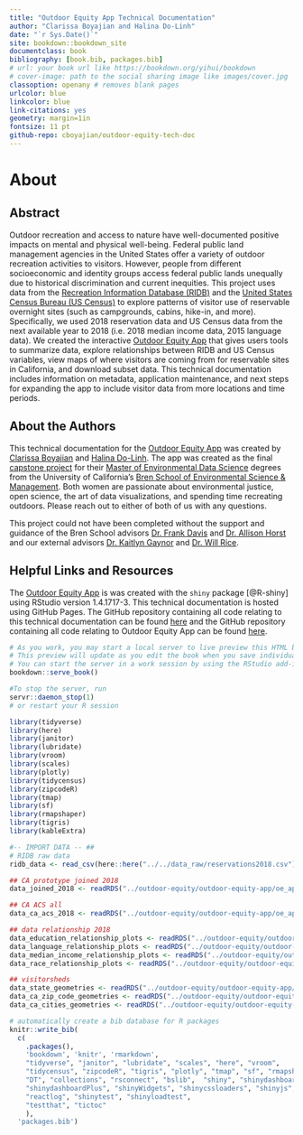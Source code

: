 ```yaml
--- 
title: "Outdoor Equity App Technical Documentation"
author: "Clarissa Boyajian and Halina Do-Linh"
date: "`r Sys.Date()`"
site: bookdown::bookdown_site
documentclass: book
bibliography: [book.bib, packages.bib]
# url: your book url like https://bookdown.org/yihui/bookdown
# cover-image: path to the social sharing image like images/cover.jpg
classoption: openany # removes blank pages
urlcolor: blue
linkcolor: blue
link-citations: yes
geometry: margin=1in
fontsize: 11 pt
github-repo: cboyajian/outdoor-equity-tech-doc
---
```


# About

## Abstract

Outdoor recreation and access to nature have well-documented positive impacts on mental and physical well-being. Federal public land management agencies in the United States offer a variety of outdoor recreation activities to visitors. However, people from different socioeconomic and identity groups access federal public lands unequally due to historical discrimination and current inequities. This project uses data from the [Recreation Information Database (RIDB)](https://ridb.recreation.gov/landing) and the [United States Census Bureau (US Census)](https://www.census.gov/data.html) to explore patterns of visitor use of reservable overnight sites (such as campgrounds, cabins, hike-in, and more). Specifically, we used 2018 reservation data and US Census data from the next available year to 2018 (i.e. 2018 median income data, 2015 language data). We created the interactive [Outdoor Equity App](https://shinyapps.bren.ucsb.edu/oe_app/) that gives users tools to summarize data, explore relationships between RIDB and US Census variables, view maps of where visitors are coming from for reservable sites in California, and download subset data. This technical documentation includes information on metadata, application maintenance, and next steps for expanding the app to include visitor data from more locations and time periods. 


## About the Authors

This technical documentation for the [Outdoor Equity App](https://shinyapps.bren.ucsb.edu/oe_app/) was created by [Clarissa Boyajian](https://cboyajian.github.io/) and [Halina Do-Linh](https://hdolinh.github.io/). The app was created as the final [capstone project](https://bren.ucsb.edu/projects/visualizing-visitor-use-trends-california-campsites-explore-equitable-access) for their [Master of Environmental Data Science](https://bren.ucsb.edu/masters-programs/master-environmental-data-science) degrees from the University of California's [Bren School of Environmental Science & Management](https://bren.ucsb.edu/). Both women are passionate about environmental justice, open science, the art of data visualizations, and spending time recreating outdoors. Please reach out to either of both of us with any questions.

This project could not have been completed without the support and guidance of the Bren School advisors [Dr. Frank Davis](https://bren.ucsb.edu/people/frank-davis) and [Dr. Allison Horst](https://bren.ucsb.edu/people/allison-horst) and our external advisors [Dr. Kaitlyn Gaynor](https://gaynorlab.weebly.com/people.html) and [Dr. Will Rice](https://www.willrice.us/).


## Helpful Links and Resources

The [Outdoor Equity App](https://shinyapps.bren.ucsb.edu/oe_app/) is was created with the `shiny` package [@R-shiny] using RStudio version 1.4.1717-3. This technical documentation is hosted using GitHub Pages. The GitHub repository containing all code relating to this technical documentation can be found [here](https://github.com/cboyajian/outdoor-equity-tech-doc) and the GitHub repository containing all code relating to Outdoor Equity App can be found [here](https://github.com/outdoor-equity/outdoor-equity).

```r
# As you work, you may start a local server to live preview this HTML book. 
# This preview will update as you edit the book when you save individual .Rmd files. 
# You can start the server in a work session by using the RStudio add-in "Preview book", or from the R console:
bookdown::serve_book()

#To stop the server, run 
servr::daemon_stop(1) 
# or restart your R session
```


```r
library(tidyverse)
library(here)
library(janitor)
library(lubridate)
library(vroom)
library(scales)
library(plotly)
library(tidycensus)
library(zipcodeR)
library(tmap)
library(sf)
library(rmapshaper)
library(tigris)
library(kableExtra)

#-- IMPORT DATA -- ##
# RIDB raw data
ridb_data <- read_csv(here::here("../../data_raw/reservations2018.csv"))

## CA prototype joined 2018
data_joined_2018 <- readRDS("../outdoor-equity/outdoor-equity-app/oe_app/data/2018_joined_data.rds")

## CA ACS all
data_ca_acs_2018 <- readRDS("../outdoor-equity/outdoor-equity-app/oe_app/data/2018_ca_acs_all.rds")

## data relationship 2018
data_education_relationship_plots <- readRDS("../outdoor-equity/outdoor-equity-app/oe_app/data/education_relationship_plots.rds")
data_language_relationship_plots <- readRDS("../outdoor-equity/outdoor-equity-app/oe_app/data/language_relationship_plots.rds")
data_median_income_relationship_plots <- readRDS("../outdoor-equity/outdoor-equity-app/oe_app/data/median_income_relationship_plots.rds")
data_race_relationship_plots <- readRDS("../outdoor-equity/outdoor-equity-app/oe_app/data/race_relationship_plots.rds")

## visitorsheds
data_state_geometries <- readRDS("../outdoor-equity/outdoor-equity-app/oe_app/data/states_geometries.rds")
data_ca_zip_code_geometries <- readRDS("../outdoor-equity/outdoor-equity-app/oe_app/data/ca_zip_codes_geometries.rds")
data_ca_cities_geometries <- readRDS("../outdoor-equity/outdoor-equity-app/oe_app/data/ca_cities_geometries.rds")
```


```r
# automatically create a bib database for R packages
knitr::write_bib(
  c(
    .packages(), 
    'bookdown', 'knitr', 'rmarkdown', 
    "tidyverse", "janitor", "lubridate", "scales", "here", "vroom", 
    "tidycensus", "zipcodeR", "tigris", "plotly", "tmap", "sf", "rmapshaper", 
    "DT", "collections", "rsconnect", "bslib",  "shiny", "shinydashboard", 
    "shinydashboardPlus", "shinyWidgets", "shinycssloaders", "shinyjs", 
    "reactlog", "shinytest", "shinyloadtest",
    "testthat", "tictoc"
    ), 
  'packages.bib')
```
